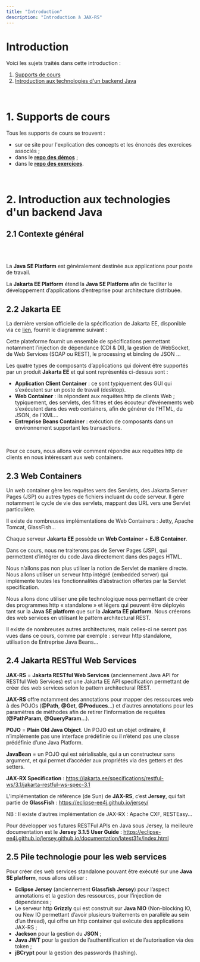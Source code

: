 ---
title: "Introduction"
description: "Introduction à JAX-RS"
---
# Introduction
Voici les sujets traités dans cette introduction :
1. [Supports de cours](/intro#section1)
2. [Introduction aux technologies d'un backend Java](/intro#section2)

<br/>

# <a id="section1"></a>1. Supports de cours

Tous les supports de cours se trouvent :
- sur ce site pour l'explication des concepts et les énoncés des exercices associés ;
- dans le [**repo des démos**](https://github.com/e-vinci/baja-demos) ;
- dans le [**repo des exercices**](https://github.com/e-vinci/baja-exercises).

<br/>

# <a id="section2"></a>2. Introduction aux technologies d'un backend Java

## 2.1 Contexte général
<br />
<ScrollableImage name="backends.jpg" minWidth="600px" maxWidth="800px" />
<br />

La **Java SE Platform** est généralement destinée aux applications pour poste de travail.

La **Jakarta EE Platform** étend la **Java SE Platform** afin de faciliter le développement d’applications d’entreprise pour architecture distribuée.
<br />

## 2.2	Jakarta EE
La dernière version officielle de la spécification de Jakarta EE,
disponible via ce [lien](https://jakarta.ee/specifications/platform/10/jakarta-platform-spec-10.0),
fournit le diagramme suivant :
<ScrollableImage name="jakarta-archi.svg" minWidth="600px" maxWidth="800px" />
<br/>

Cette plateforme fournit un ensemble de spécifications permettant notamment l’injection de dépendance (CDI & DI), 
la gestion de WebSocket, de Web Services (SOAP ou REST), le processing et binding de JSON …
<br/>

Les quatre types de composants d’applications qui doivent être supportés par un produit **Jakarta EE** et qui sont représentés ci-dessus sont :
-	**Application Client Container** : ce sont typiquement des GUI qui s’exécutent sur un poste de travail (desktop).
-	**Web Container** : ils répondent aux requêtes http de clients Web ; typiquement, des servlets, des filtres et des écouteur d’événements web s’exécutent dans des web containers, afin de générer de l’HTML, du JSON, de l’XML…
-	**Entreprise Beans Container** : exécution de composants dans un environnement supportant les transactions.

<br/>

Pour ce cours, nous allons voir comment répondre aux requêtes http de clients en nous intéressant aux web containers.
<br/>

## 2.3	Web Containers
Un web container gère les requêtes vers des Servlets, des Jakarta Server Pages (JSP) ou autres types de fichiers incluant du code serveur.
Il gère notamment le cycle de vie des servlets, mappant des URL vers une Servlet particulière.
<br/>

Il existe de nombreuses implémentations de Web Containers : Jetty, Apache Tomcat, GlassFish…
<br/>

Chaque serveur **Jakarta EE** possède un **Web Container** + **EJB Container**.
<br/>

Dans ce cours, nous ne traiterons pas de Server Pages (JSP), qui permettent d’intégrer du code Java directement dans des pages HTML.
<br/>

Nous n’allons pas non plus utiliser la notion de Servlet de manière directe.
Nous allons utiliser un serveur http intégré (embedded server) qui implémente toutes les fonctionnalités d’abstraction offertes par la Servlet specification.
<br/>

Nous allons donc utiliser une pile technologique nous permettant de créer des programmes http 
« standalone » et légers qui peuvent être déployés tant sur la **Java SE platform** que sur la **Jakarta EE platform**.
Nous créerons des web services en utilisant le pattern architectural REST.
<br/>

Il existe de nombreuses autres architectures, mais celles-ci ne seront pas vues dans ce cours, comme par exemple : serveur http standalone, utilisation de Entreprise Java Beans…
<br/>

## 2.4	Jakarta RESTful Web Services
**JAX-RS** = **Jakarta RESTful Web Services** (anciennement Java API for RESTful Web Services) 
est une Jakarta EE API specification permettant de créer des web services selon 
le pattern architectural REST.
<br/>

**JAX-RS** offre notamment des annotations pour mapper des ressources web à des POJOs 
(**@Path**, **@Get**, **@Produces**…) et d’autres annotations pour les paramètres de méthodes afin de retirer l’information de requêtes (**@PathParam**, **@QueryParam**…).
<br/>

**POJO** = **Plain Old Java Object**. Un POJO est un objet ordinaire, il n’implémente pas une interface prédéfinie ou il n’étend pas une classe prédéfinie d’une Java Platform.
<br/>

**JavaBean** = un POJO qui est sérialisable, qui a un constructeur sans argument, et qui permet d’accéder aux propriétés via des getters et des setters.
<br/>

**JAX-RX Specification** : https://jakarta.ee/specifications/restful-ws/3.1/jakarta-restful-ws-spec-3.1
<br/>

L’implémentation de référence (de Sun) de **JAX-RS**, c’est **Jersey**, qui fait partie de **GlassFish** : https://eclipse-ee4j.github.io/jersey/

NB : Il existe d’autres implémentation de JAX-RX : Apache CXF, RESTEasy…
<br/>

Pour développer vos futures RESTFul APIs en Java sous Jersey, 
la meilleure documentation est le **Jersey 3.1.5 User Guide** : https://eclipse-ee4j.github.io/jersey.github.io/documentation/latest31x/index.html
<br/>

## 2.5	Pile technologie pour les web services
Pour créer des web services standalone pouvant être exécuté sur une **Java SE platform**, nous allons utiliser :
-	**Eclipse Jersey** (anciennement **Glassfish Jersey**) pour l’aspect annotations et la gestion des ressources, pour l’injection de dépendances ;
-	Le serveur http **Grizzly** qui est construit sur **Java NIO** (Non-blocking IO, ou New IO permettant d’avoir plusieurs traitements en parallèle au sein d’un thread), qui offre un http container qui exécute des applications JAX-RS ;
-	**Jackson** pour la gestion du **JSON** ;
-	**Java JWT** pour la gestion de l’authentification et de l’autorisation via des token ;
-	**jBCrypt** pour la gestion des passwords (hashing).
